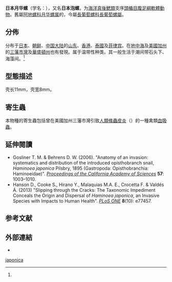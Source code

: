 {{Speciesbox 
| image = Haminoea japonica.gif
| image_caption = A live individual of ''Haminoea japonica'', head end at the upper left, scale bar 11 mm
| genus = Haminoea
| species = japonica
| authority = [[Henry_Augustus_Pilsbry|Pilsbry]], 1895
| synonyms_ref = {{r|WoRMS_238369}}
| synonyms = 
* ''Haminoea callidegenita'' (Gibson & Chia, 1989)
* ''Haloa rotundata'' {{small|(A. Adams, 1850)}}{{r|id10555}}
}}

'''日本月华螺'''（学名：{{lang|la|''Haminoea japonica''}}），又名'''日本泡螺'''，为[[海洋生物|海洋]][[真後鰓類|真後鰓類]]支序[[頭楯目|頭楯目]][[腹足綱|腹足綱]][[軟體動物|軟體動物]]{{r|id10555}}。舊屬[[阿地螺科|阿地螺科]][[月华螺属|月华螺属]]{{r|id10555}}的，今屬[[長葡萄螺科|長葡萄螺科]][[長葡萄螺屬|長葡萄螺屬]]{{r|WoRMS_238369}}。

==分佈==
分布于[[日本|日本]]{{r|id10555|nemesis}}、[[朝鲜|朝鲜]]{{r|id10555}}、[[中国大陆|中国大陆]]的[[山东|山东]]{{r|id10555}}、[[香港|香港]]{{r|nemesis}}、[[泰國|泰國]]及[[菲律宾|菲律宾]]{{r|id10555}}。在[[地中海|地中海]]{{r|WoRMS_238369}}及[[美國|美國]][[加州|加州]]的[[三藩市灣|三藩市灣]]及[[華盛頓州|華盛頓州]]也有發現{{r|Brant 2010}}。属于温带性种类。其一般生活于潮间带石头下、海藻间。<ref name='id10555'/>

==型態描述==
壳长11mm，壳宽8mm{{r|zgdwz}}。

==寄生蟲==
本物種的寄生蟲包括曾在美國加州三藩市灣引致[[人類絛蟲皮炎|人類絛蟲皮炎]]（{{link-en|人類絛蟲皮炎|cercarial dermatitis|human cercarial dermatitis}}）的一種禽類[[血吸蟲|血吸蟲]]{{r|Brant 2010}}。

==延伸閱讀==
* Gosliner T. M. & Behrens D. W. (2006). "Anatomy of an invasion: systematics and distribution of the introduced opisthobranch snail, ''Haminoea japonica'' Pilsbry, 1895 (Gastropoda: Opisthobranchia: Haminoeidae)". ''[[Proceedings_of_the_California_Academy_of_Sciences|Proceedings of the California Academy of Sciences]]'' '''57''': 1003–1010.
* Hanson D., Cooke S., Hirano Y., Malaquias M.A. E., Crocetta F. & Valdés Á. (2013) "Slipping through the Cracks: The Taxonomic Impediment Conceals the Origin and Dispersal of ''Haminoea japonica'', an Invasive Species with Impacts to Human Health". ''[[PLoS_ONE|PLoS ONE]]'' '''8'''(10): e77457. {{doi|10.1371/journal.pone.0077457}}

==参考文献==
{{reflist|refs=
<ref name="Brant 2010">{{cite journal 
| last1=Brant |first1=S. V.
| last2=Cohen |first2=A. N.
| last3=James |first3=D.
| last4=Hui   |first4=L.
| last5=Hom   |first5=A.
| last6=Loker |first6=E. S.
| year=2010
| title=Cercarial dermatitis transmitted by exotic marine snail
| journal=''[[Emerging_Infectious_Diseases|Emerging Infectious Diseases]]''
| volume=16 |issue=9 |pages=1357-1365
| doi=10.3201/eid1609.091664
| url=https://www.cdc.gov/EID/content/16/9/1357.htm |format=[[HTML|HTML]] |language=en }}</ref>
<ref name='id10555'>{{cite web| url =http://www.bioinfo.cn/db05/BjdwSpecies.php?action=view&id=10555| archiveurl =https://web.archive.org/web/20160305015748/http://www.bioinfo.cn/db05/BjdwSpecies.php?action=view&id=10555| title =日本月华螺| work =《中国动物物种编目数据库》| publisher =中国科学院微生物研究所| author =中国科学院动物研究所| archivedate =2016-03-05| accessdate =2017-11-11| deadurl =yes}}</ref>
<ref name="nemesis">{{cite web | url=https://invasions.si.edu/nemesis/calnemo/SpeciesSummary.jsp?TSN=567649 | title=''Haminoea japonica'' | last1=Fofonoff | first1=PW | last2=Ruiz | first2=GM | last3=Steves | first3=B | last4=Simkanin | first4=C | last5=Carlton | first5=JT | year=2017 | work=[[National_Exotic_Marine_and_Estuarine_Species_Information_System|National Exotic Marine and Estuarine Species Information System]] | accessdate=2017-11-11 | language=en | archive-date=2017-11-12 | archive-url=https://web.archive.org/web/20171112021501/https://invasions.si.edu/nemesis/calnemo/SpeciesSummary.jsp?TSN=567649 | dead-url=no }}</ref>
<ref name="WoRMS_238369">{{WoRMS |id=238369
| last=Gofas |first=S. |year=2009 |title=''Haminoea japonica'' Pilsbry, 1895 |editor1=Bouchet, P. |editor2=Gofas, S. |editor3=Rosenberg, G. |db=World Marine Mollusca database |accessdate=2010-09-14 }}</ref>
<ref name="zgdwz">{{cite web
| url          = http://zgdwz.lifescience.com.cn/info/101094
| title        = 日本月华螺
| work         = [[中國動物誌|中國動物誌]]
| language     = zh-hans
| access-date  = 2017-12-11
| archive-url  = https://web.archive.org/web/20171212140730/http://zgdwz.lifescience.com.cn/info/101094
| archive-date = 2017-12-12
| dead-url     = yes}}</ref>
}}

==外部連結==
* {{Wikispecies-inline|Haminoea japonica}}
{{taxonbar}}

[[Category:月华螺属|japonica]]
